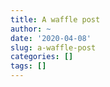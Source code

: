 ```yaml
---
title: A waffle post
author: ~
date: '2020-04-08'
slug: a-waffle-post
categories: []
tags: []
---
```

